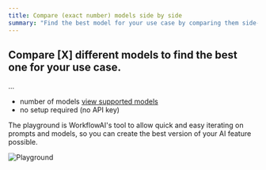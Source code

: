 ```yaml
---
title: Compare (exact number) models side by side
summary: "Find the best model for your use case by comparing them side-by-side. This guide shows you how to use the playground to evaluate multiple models at once without any setup."
---
```


## Compare [X] different models to find the best one for your use case. 

...
- number of models [view supported models](/docs/reference/supported-models)
- no setup required (no API key)

The playground is WorkflowAI's tool to allow quick and easy iterating on prompts and models, so you can create the best version of your AI feature possible.

![Playground](/images/playground/playground-fullscreen.png)